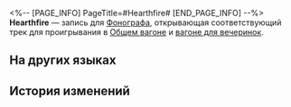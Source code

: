 <%-- [PAGE_INFO]
PageTitle=#Hearthfire#
[END_PAGE_INFO] --%>
{{Предмет Инфобокс
|id          = 210112
|Изображение = Предмет Hearthfire.png
|Тип         = Запись
|Инвентарь   = Ценные предметы
|Редкость    = 3
|Эффект      = 
|Описание    = Запись, которую можно воспроизвести на фонографе экспресса. Это может быть случайное приобретение или подарок от кого-то другого. Когда играет музыка, всплывают самые разные воспоминания: улыбки, встречи, прикосновения и волнение битвы. Может быть, поэтому, даже несмотря на стремительный прогресс общества, люди всё ещё собирают записи.<br />Текущая запись содержит трек Hearthfire.
}}
{{Описание|''Счастье - это потрескивающий огонь и близкие рядом.''}}
'''Hearthfire''' — запись для [[Фонограф]]а, открывающая соответствующий трек для проигрывания в [[Общий вагон|Общем вагоне]] и [[Вагон для вечеринок|вагоне для вечеринок]].

==На других языках==
{{На других языках
|en   = "Hearthfire"
|zhs  = 《炉火》
|zht  = 〈爐火〉
|ja   = 『炉火』
|ko   = ≪화롯불≫
|es   = El fuego del hogar
|fr   = «&nbsp;Hearthfire&nbsp;»
|ru   = Hearthfire
|th   = "Hearthfire"
|vi   = "Ngọn Lửa Trái Tim"
|de   = „Herdfeuer“
|id   = "Hearthfire"
|pt   = "Hearthfire"
}}

==История изменений==
{{История изменений|3.5}}